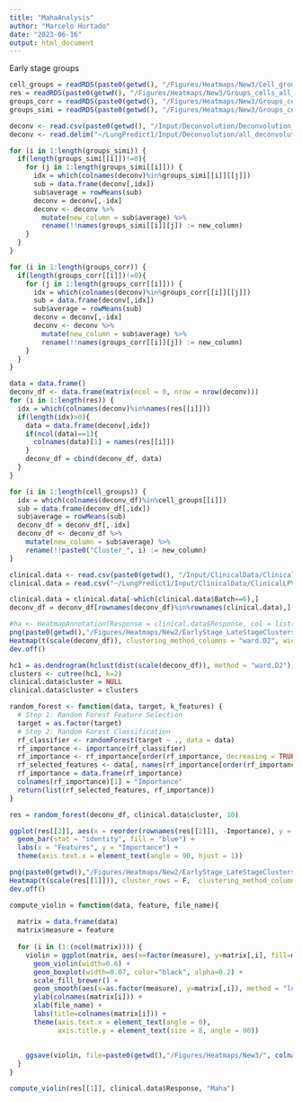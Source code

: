 ```yaml
---
title: "MahaAnalysis"
author: "Marcelo Hurtado"
date: "2023-06-16"
output: html_document
---
```


Early stage groups
```r
cell_groups = readRDS(paste0(getwd(), "/Figures/Heatmaps/New3/Cell_groups_LATESTAGE.rds"))
res = readRDS(paste0(getwd(), "/Figures/Heatmaps/New3/Groups_cells_all_LATESTAGE.rds"))
groups_corr = readRDS(paste0(getwd(), "/Figures/Heatmaps/New3/Groups_cells_correlation_LATESTAGE.rds"))
groups_simi = readRDS(paste0(getwd(), "/Figures/Heatmaps/New3/Groups_cells_similarity_LATESTAGE.rds"))
```

```r
deconv <- read.csv(paste0(getwd(), "/Input/Deconvolution/Deconvolution_Maha.csv"), row.names = 1, sep=",")
deconv <- read.delim("~/LungPredict1/Input/Deconvolution/all_deconvolutions_Counts_LPVan_TPM.txt", row.names=1)
```

```r
for (i in 1:length(groups_simi)) {
  if(length(groups_simi[[i]])!=0){
    for (j in 1:length(groups_simi[[i]])) {
      idx = which(colnames(deconv)%in%groups_simi[[i]][[j]])
      sub = data.frame(deconv[,idx]) 
      sub$average = rowMeans(sub) 
      deconv = deconv[,-idx]
      deconv <- deconv %>%
        mutate(new_column = sub$average) %>%
        rename(!!names(groups_simi[[i]][j]) := new_column)
    }
  }
}

for (i in 1:length(groups_corr)) {
  if(length(groups_corr[[i]])!=0){
    for (j in 1:length(groups_corr[[i]])) {
      idx = which(colnames(deconv)%in%groups_corr[[i]][[j]])
      sub = data.frame(deconv[,idx]) 
      sub$average = rowMeans(sub) 
      deconv = deconv[,-idx]
      deconv <- deconv %>%
        mutate(new_column = sub$average) %>%
        rename(!!names(groups_corr[[i]][j]) := new_column)
    }
  }
}

data = data.frame()
deconv_df <- data.frame(matrix(ncol = 0, nrow = nrow(deconv)))
for (i in 1:length(res)) {
  idx = which(colnames(deconv)%in%names(res[[i]]))
  if(length(idx)>0){
    data = data.frame(deconv[,idx])
    if(ncol(data)==1){
      colnames(data)[1] = names(res[[i]])
    }
    deconv_df = cbind(deconv_df, data)
  }
}
```

```r
for (i in 1:length(cell_groups)) {
  idx = which(colnames(deconv_df)%in%cell_groups[[i]])
  sub = data.frame(deconv_df[,idx]) 
  sub$average = rowMeans(sub) 
  deconv_df = deconv_df[,-idx]
  deconv_df <- deconv_df %>%
    mutate(new_column = sub$average) %>%
    rename(!!paste0("Cluster_", i) := new_column)
}
```

```r
clinical.data <- read.csv(paste0(getwd(), "/Input/ClinicalData/ClinicalData_Maha.csv"), row.names = 1, sep=",")
clinical.data = read.csv("~/LungPredict1/Input/ClinicalData/ClinicalLPVan.csv", row.names=1)

clinical.data = clinical.data[-which(clinical.data$Batch==6),]
deconv_df = deconv_df[rownames(deconv_df)%in%rownames(clinical.data),]
```

```r
#ha <- HeatmapAnnotation(Response = clinical.data$Response, col = list(Response = c("Responders" = "green", "Non responders"= "red")))
png(paste0(getwd(),"/Figures/Heatmaps/New2/EarlyStage_LateStageClusters.png"), width = 6000, height = 4500, res=250)
Heatmap(t(scale(deconv_df)), clustering_method_columns = "ward.D2", width = unit(30, "cm"), height = unit(35, "cm"), column_dend_height = unit(5, "cm"), show_heatmap_legend = F)
dev.off()
```

```r
hc1 = as.dendrogram(hclust(dist(scale(deconv_df)), method = "ward.D2"))
clusters <- cutree(hc1, k=2)
clinical.data$cluster = NULL
clinical.data$cluster = clusters

random_forest <- function(data, target, k_features) {
  # Step 1: Random Forest Feature Selection
  target = as.factor(target)
  # Step 2: Random Forest Classification
  rf_classifier <- randomForest(target ~ ., data = data)
  rf_importance <- importance(rf_classifier)
  rf_importance <- rf_importance[order(rf_importance, decreasing = TRUE), ]
  rf_selected_features <- data[, names(rf_importance[order(rf_importance, decreasing = TRUE)][1:k_features])]
  rf_importance = data.frame(rf_importance)
  colnames(rf_importance)[1] = "Importance"
  return(list(rf_selected_features, rf_importance))
}

res = random_forest(deconv_df, clinical.data$cluster, 10)

ggplot(res[[2]], aes(x = reorder(rownames(res[[2]]), -Importance), y = Importance)) +
  geom_bar(stat = "identity", fill = "blue") +
  labs(x = "Features", y = "Importance") +
  theme(axis.text.x = element_text(angle = 90, hjust = 1))

png(paste0(getwd(),"/Figures/Heatmaps/New2/EarlyStage_LateStageClusters_Top10.png"), width = 6000, height = 4500, res=250)
Heatmap(t(scale(res[[1]])), cluster_rows = F,  clustering_method_columns = "ward.D2", width = unit(30, "cm"), height = unit(20, "cm"), column_dend_height = unit(10, "cm"), row_dend_width = unit(10, "cm"))
dev.off()
```
```r
compute_violin = function(data, feature, file_name){
  
  matrix = data.frame(data)
  matrix$measure = feature
  
  for (i in (1:(ncol(matrix)))) {
    violin = ggplot(matrix, aes(x=factor(measure), y=matrix[,i], fill=measure)) +
      geom_violin(width=0.6) +
      geom_boxplot(width=0.07, color="black", alpha=0.2) +
      scale_fill_brewer() +
      geom_smooth(aes(x=as.factor(measure), y=matrix[,i]), method = "loess") +
      ylab(colnames(matrix[i])) +
      xlab(file_name) +
      labs(title=colnames(matrix[i])) +
      theme(axis.text.x = element_text(angle = 0),
            axis.title.y = element_text(size = 8, angle = 90))
    
    
    ggsave(violin, file=paste0(getwd(),"/Figures/Heatmaps/New3/", colnames(matrix[i]), "_", file_name, ".png"))
  }
}

compute_violin(res[[1]], clinical.data$Response, "Maha")
```

